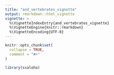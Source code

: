 ```yaml
---
title: "and_vertebrates_vignette"
output: rmarkdown::html_vignette
vignette: >
  %\VignetteIndexEntry{and_vertebrates_vignette}
  %\VignetteEngine{knitr::rmarkdown}
  %\VignetteEncoding{UTF-8}
---
```


```r
knitr::opts_chunk$set(
  collapse = TRUE,
  comment = "#>"
)
```

```r
library(ssaloha)
```
